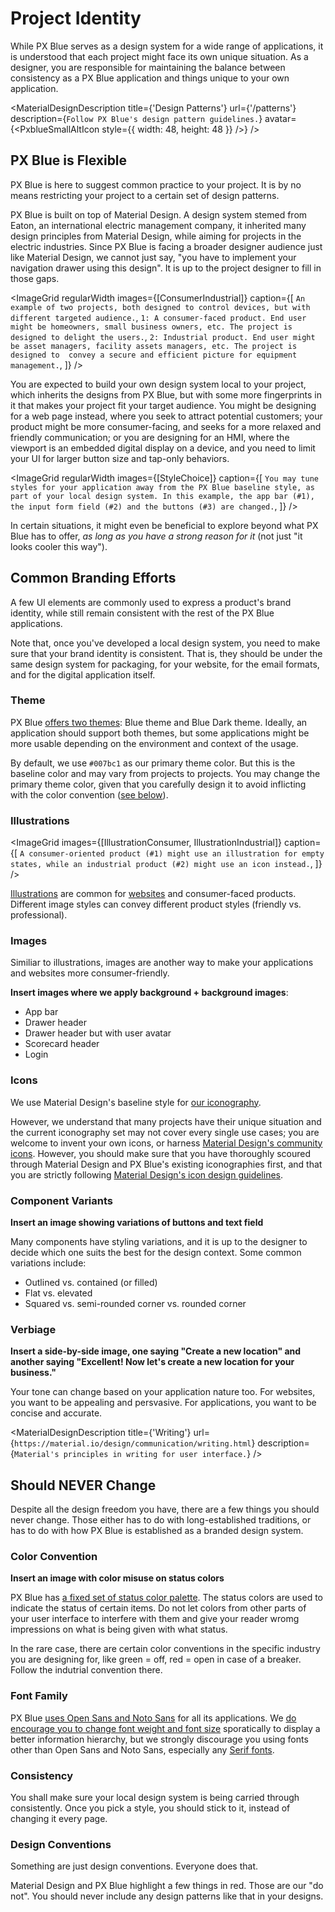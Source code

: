 
<!-- KEYWORDS: design tutorial branding brand identity flexible flex -->

# Project Identity

While PX Blue serves as a design system for a wide range of applications, it is understood that each project might face its own unique situation. As a designer, you are responsible for maintaining the balance between consistency as a PX Blue application and things unique to your own application.

<MaterialDesignDescription
    title={'Design Patterns'}
    url={'/patterns'}
    description={`Follow PX Blue's design pattern guidelines.`}
    avatar={<PxblueSmallAltIcon style={{ width: 48, height: 48 }} />}
/>

## PX Blue is Flexible

PX Blue is here to suggest common practice to your project. It is by no means restricting your project to a certain set of design patterns.

PX Blue is built on top of Material Design. A design system stemed from Eaton, an international electric management company, it inherited many design principles from Material Design, while aiming for projects in the electric industries. Since PX Blue is facing a broader designer audience just like Material Design, we cannot just say, "you have to implement your navigation drawer using this design". It is up to the project designer to fill in those gaps.

<ImageGrid
    regularWidth
    images={[ConsumerIndustrial]}
    caption={[
        `An example of two projects, both designed to control devices, but with different targeted audience.`,
        `1: A consumer-faced product. End user might be homeowners, small business owners, etc. The project is designed to delight the users.`,
        `2: Industrial product. End user might be asset managers, facility assets managers, etc. The project is designed to  convey a secure and efficient picture for equipment management.`,
    ]}
/>

You are expected to build your own design system local to your project, which inherits the designs from PX Blue, but with some more fingerprints in it that makes your project fit your target audience. You might be designing for a web page instead, where you seek to attract potential customers; your product might be more consumer-facing, and seeks for a more relaxed and friendly communication; or you are designing for an HMI, where the viewport is an embedded digital display on a device, and you need to limit your UI for larger button size and tap-only behaviors.

<ImageGrid
    regularWidth
    images={[StyleChoice]}
    caption={[
        `You may tune styles for your application away from the PX Blue baseline style, as part of your local design system. In this example, the app bar (#1), the input form field (#2) and the buttons (#3) are changed.`,
    ]}
/>

In certain situations, it might even be beneficial to explore beyond what PX Blue has to offer, _as long as you have a strong reason for it_ (not just "it looks cooler this way").

## Common Branding Efforts

A few UI elements are commonly used to express a product's brand identity, while still remain consistent with the rest of the PX Blue applications.

Note that, once you've developed a local design system, you need to make sure that your brand identity is consistent. That is, they should be under the same design system for packaging, for your website, for the email formats, and for the digital application itself.

### Theme

PX Blue [offers two themes](/style/themes): Blue theme and Blue Dark theme. Ideally, an application should support both themes, but some applications might be more usable depending on the environment and context of the usage.

By default, we use `#007bc1` as our primary theme color. But this is the baseline color and may vary from projects to projects. You may change the primary theme color, given that you carefully design it to avoid inflicting with the color convention ([see below](#color-convention)).

### Illustrations

<ImageGrid
    images={[IllustrationConsumer, IllustrationIndustrial]}
    caption={[
        `A consumer-oriented product (#1) might use an illustration for empty states, while an industrial product (#2) might use an icon instead.`,
    ]}
/>

[Illustrations](/style/illustrations) are common for [websites](/design/websites) and consumer-faced products. Different image styles can convey different product styles (friendly vs. professional).

### Images

Similiar to illustrations, images are another way to make your applications and websites more consumer-friendly.

**Insert images where we apply background + background images**:

-   App bar
-   Drawer header
-   Drawer header but with user avatar
-   Scorecard header
-   Login

### Icons

We use Material Design's baseline style for [our iconography](/style/iconography).

However, we understand that many projects have their unique situation and the current iconography set may not cover every single use cases; you are welcome to invent your own icons, or harness [Material Design's community icons](https://materialdesignicons.com/). However, you should make sure that you have thoroughly scoured through Material Design and PX Blue's existing iconographies first, and that you are strictly following [Material Design's icon design guidelines](https://material.io/design/iconography/system-icons.html#design-principles).

### Component Variants

**Insert an image showing variations of buttons and text field**

Many components have styling variations, and it is up to the designer to decide which one suits the best for the design context. Some common variations include:

-   Outlined vs. contained (or filled)
-   Flat vs. elevated
-   Squared vs. semi-rounded corner vs. rounded corner

### Verbiage

**Insert a side-by-side image, one saying "Create a new location" and another saying "Excellent! Now let's create a new location for your business."**

Your tone can change based on your application nature too. For websites, you want to be appealing and persvasive. For applications, you want to be concise and accurate.

<MaterialDesignDescription
    title={'Writing'}
    url={`https://material.io/design/communication/writing.html`}
    description={`Material's principles in writing for user interface.`}
/>

## Should NEVER Change

Despite all the design freedom you have, there are a few things you should never change. Those either has to do with long-established traditions, or has to do with how PX Blue is established as a branded design system.

### Color Convention

**Insert an image with color misuse on status colors**

PX Blue has [a fixed set of status color palette](/style/color). The status colors are used to indicate the status of certain items. Do not let colors from other parts of your user interface to interfere with them and give your reader wromg impressions on what is being given with what status.

In the rare case, there are certain color conventions in the specific industry you are designing for, like green = off, red = open in case of a breaker. Follow the indutrial convention there.

### Font Family

PX Blue [uses Open Sans and Noto Sans](/style/typography) for all its applications. We [do encourage you to change font weight and font size](/style/typography#customization) sporatically to display a better information hierarchy, but we strongly discourage you using fonts other than Open Sans and Noto Sans, especially any [Serif fonts](https://en.wikipedia.org/wiki/Serif).

### Consistency

You shall make sure your local design system is being carried through consistently. Once you pick a style, you should stick to it, instead of changing it every page.

### Design Conventions

Something are just design conventions. Everyone does that.

Material Design and PX Blue highlight a few things in red. Those are our "do not". You should never include any design patterns like that in your designs.

<!--

<Divider />

# Notes from Eric

-   App Logo, using different glyphs and gradients. Note that there is no "Eaton app", emphasize on what that project is.
-   Login screen, background patterns, sutle imagery
-   Drawer header and drawer user menu background, email templates, can try to appy primary / secondary color around (like pp uses orange)
-   Ephesus has magenta e-color
-   Any brand should use the Eaton blue

-   Background related to the indutry, photograph in the extended app bar
-   status color should be consistent, usually override brand theme, so blue should stay a status of "all cleared". Don't let the branding color fight with a status color
-   About page, can do something cool looking (e.g., product team put their signature there)
-   Slash / transition screen...
-   Stick to open sans. On mobile you might have some rare opportunity to go with the system. You might also use the Eaton font but it is not very legible, only use for headlines
-   LIT is some small tweak but is less about branding. Typography: need a reason for typography variations, usually to catch attention / sort out hierarchies
-   Stylization of the logo typography
-   Theme: ideally every app should support both, but need to consider the use cases. Some app is more usable under light mode or dark mode. Designers should do UX research on this.
-   Icons: Eric sometimes use the style of the icon to infer the status. Like filled ones are active / on, and outlined - filled. Recommend stick to baseline and use outlined if needed.
-   Two tones: Mostly the progress icons only. Might only use those at a illustration level
-   Consumer apps: more transition animations, more playful, more colorful, more gradient, etc, but it is bc it is a consumer app
-   Illustrations: Eaton will have to revisit the policy on illustrations. Might need to sync up with Creative CoE on these standards
-   Animation: States between inactive and active, can use some cool transition animations. Success screens
-   Symbols can use some transparency for outlines to stick out from the maps
-   Color convention: if for whatever reason in a certain industry the rules are inverted (green = open, red = closed) then do it. Don't invent something just bc you think it looks cool.
-   Icons should be created only within guidelines, dont invent something crazy...
-   Data viz: Coordination curve?

-->
